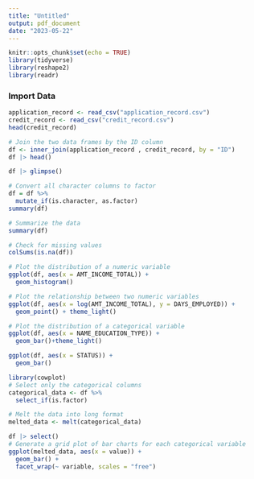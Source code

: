 ```yaml
---
title: "Untitled"
output: pdf_document
date: "2023-05-22"
---
```


```r
knitr::opts_chunk$set(echo = TRUE)
library(tidyverse)
library(reshape2)
library(readr)
```

### Import Data

```r
application_record <- read_csv("application_record.csv")
credit_record <- read_csv("credit_record.csv")
head(credit_record)
```

```r
# Join the two data frames by the ID column
df <- inner_join(application_record , credit_record, by = "ID")
df |> head()
```


```r
df |> glimpse()
```


```r
# Convert all character columns to factor
df = df %>%
  mutate_if(is.character, as.factor)
summary(df)
```

```r
# Summarize the data
summary(df)
```



```r
# Check for missing values
colSums(is.na(df))
```

```r
# Plot the distribution of a numeric variable
ggplot(df, aes(x = AMT_INCOME_TOTAL)) +
  geom_histogram()
```


```r
# Plot the relationship between two numeric variables
ggplot(df, aes(x = log(AMT_INCOME_TOTAL), y = DAYS_EMPLOYED)) +
  geom_point() + theme_light()
```

```r
# Plot the distribution of a categorical variable
ggplot(df, aes(x = NAME_EDUCATION_TYPE)) +
  geom_bar()+theme_light()
```
```r
ggplot(df, aes(x = STATUS)) +
  geom_bar()
```
```r
library(cowplot)
# Select only the categorical columns
categorical_data <- df %>%
  select_if(is.factor)

# Melt the data into long format
melted_data <- melt(categorical_data)

df |> select()
# Generate a grid plot of bar charts for each categorical variable
ggplot(melted_data, aes(x = value)) +
  geom_bar() +
  facet_wrap(~ variable, scales = "free")
```

